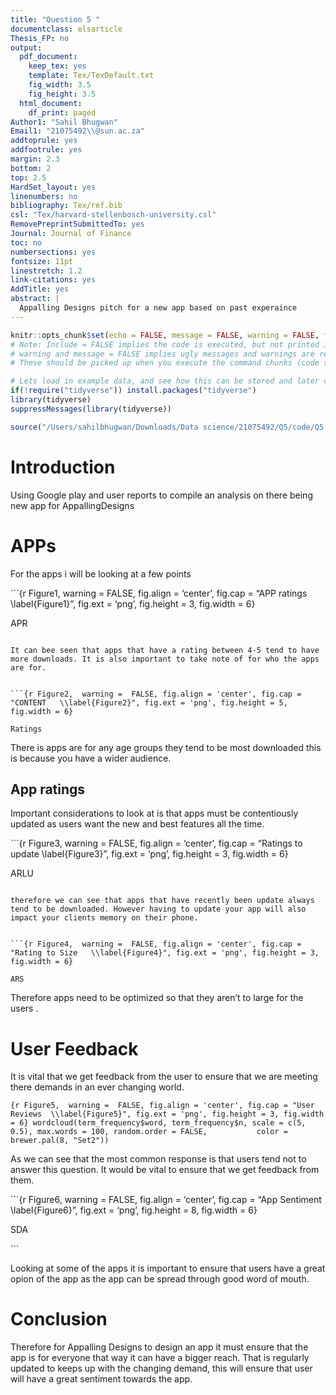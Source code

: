 ```yaml
---
title: "Question 5 "
documentclass: elsarticle
Thesis_FP: no
output:
  pdf_document:
    keep_tex: yes
    template: Tex/TexDefault.txt
    fig_width: 3.5
    fig_height: 3.5
  html_document:
    df_print: paged
Author1: "Sahil Bhugwan"
Email1: "21075492\\@sun.ac.za"
addtoprule: yes
addfootrule: yes
margin: 2.3
bottom: 2
top: 2.5
HardSet_layout: yes
linenumbers: no
bibliography: Tex/ref.bib
csl: "Tex/harvard-stellenbosch-university.csl"
RemovePreprintSubmittedTo: yes
Journal: Journal of Finance
toc: no
numbersections: yes
fontsize: 11pt
linestretch: 1.2
link-citations: yes
AddTitle: yes
abstract: |
  Appalling Designs pitch for a new app based on past experaince 
---
```


<!-- First: Set your default preferences for chunk options: -->

<!-- If you want a chunk's code to be printed, set echo = TRUE. message = FALSE stops R printing ugly package loading details in your final paper too. I also suggest setting warning = FALSE and checking for warnings in R, else you might find ugly warnings in your paper. -->

```r
knitr::opts_chunk$set(echo = FALSE, message = FALSE, warning = FALSE, fig.width = 6, fig.height = 5, fig.pos="H", fig.pos = 'H')
# Note: Include = FALSE implies the code is executed, but not printed in your pdf.
# warning and message = FALSE implies ugly messages and warnings are removed from your pdf.
# These should be picked up when you execute the command chunks (code sections below) in your rmd, not printed in your paper!

# Lets load in example data, and see how this can be stored and later called from your 'data' folder.
if(!require("tidyverse")) install.packages("tidyverse")
library(tidyverse)
suppressMessages(library(tidyverse))

source("/Users/sahilbhugwan/Downloads/Data science/21075492/Q5/code/Q5.R")

```

<!-- ############################## -->

<!-- # Start Writing here: -->

<!-- ############################## -->

# Introduction \label{Introduction}

Using Google play and user reports to compile an analysis on there being new app for AppallingDesigns

# APPs {.unnumbered}

For the apps i will be looking at a few points


<!-- The following is a code chunk. It must have its own unique name (after the r), or no name. After the comma follows commands for R which are self-explanatory. By default, the code and messages will not be printed in your pdf, just the output: -->

```{r Figure1,  warning =  FALSE, fig.align = 'center', fig.cap = "APP ratings  \\label{Figure1}", fig.ext = 'png', fig.height = 3, fig.width = 6}

 
APR
```

It can bee seen that apps that have a rating between 4-5 tend to have more downloads. It is also important to take note of for who the apps are for.


```{r Figure2,  warning =  FALSE, fig.align = 'center', fig.cap = "CONTENT   \\label{Figure2}", fig.ext = 'png', fig.height = 5, fig.width = 6}

Ratings

```

There is apps are for any age groups they tend to be most downloaded this is because you have a wider audience.


## App ratings 

Important considerations to look at is that apps must be contentiously updated as users want the new and best features all the time.

```{r Figure3,  warning =  FALSE, fig.align = 'center', fig.cap = "Ratings to update   \\label{Figure3}", fig.ext = 'png', fig.height = 3, fig.width = 6}

ARLU

```

therefore we can see that apps that have recently been update always tend to be downloaded. However having to update your app will also impact your clients memory on their phone.


```{r Figure4,  warning =  FALSE, fig.align = 'center', fig.cap = "Rating to Size   \\label{Figure4}", fig.ext = 'png', fig.height = 3, fig.width = 6}

ARS

```

Therefore apps need to be optimized so that they aren't to large for the users .


# User Feedback 

It is vital that we get feedback from the user to ensure that we are meeting there demands in an ever changing world.


```{r Figure5,  warning =  FALSE, fig.align = 'center', fig.cap = "User Reviews  \\label{Figure5}", fig.ext = 'png', fig.height = 3, fig.width = 6}
wordcloud(term_frequency$word, term_frequency$n, scale = c(5, 0.5), max.words = 100, random.order = FALSE,
          color = brewer.pal(8, "Set2"))
```

As we can see that the most common response is that users tend not to answer this question. It would be vital to ensure that we get feedback from them.


```{r Figure6,  warning =  FALSE, fig.align = 'center', fig.cap = "App Sentiment   \\label{Figure6}", fig.ext = 'png', fig.height = 8, fig.width = 6}

SDA

```

Looking at some of the apps it is important to ensure that users have a great opion of the app as the app can be spread through good word of mouth.



# Conclusion 

Therefore for Appalling Designs to design an app it must ensure that the app is for everyone that way it can have a bigger reach. That is regularly updated to keeps up with the changing demand, this will ensure that user will have a great sentiment towards the app.
